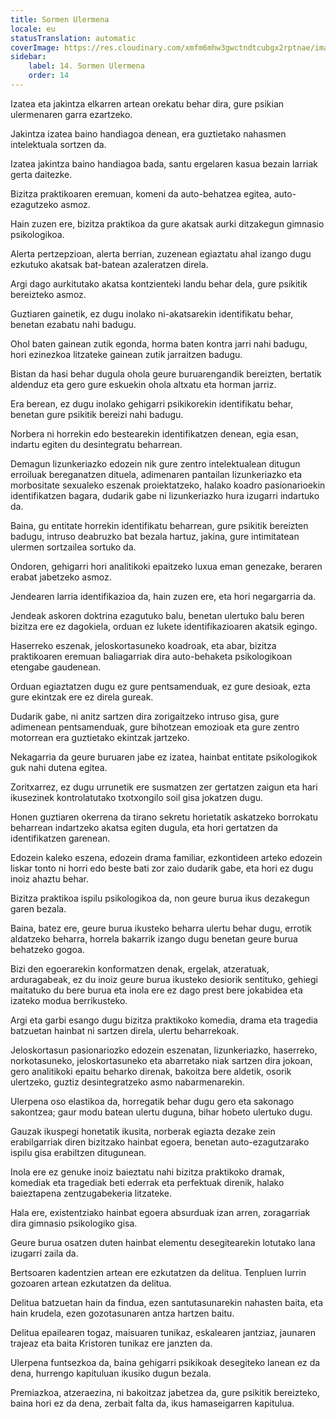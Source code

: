 ```yaml
---
title: Sormen Ulermena
locale: eu
statusTranslation: automatic
coverImage: https://res.cloudinary.com/xmfm6mhw3gwctndtcubgx2rptnae/image/upload/v1741354419/small_cover_la_gran_rebelion_28716e29d2.webp
sidebar:
    label: 14. Sormen Ulermena
    order: 14
---
```

Izatea eta jakintza elkarren artean orekatu behar dira, gure psikian ulermenaren garra ezartzeko.

Jakintza izatea baino handiagoa denean, era guztietako nahasmen intelektuala sortzen da.

Izatea jakintza baino handiagoa bada, santu ergelaren kasua bezain larriak gerta daitezke.

Bizitza praktikoaren eremuan, komeni da auto-behatzea egitea, auto-ezagutzeko asmoz.

Hain zuzen ere, bizitza praktikoa da gure akatsak aurki ditzakegun gimnasio psikologikoa.

Alerta pertzepzioan, alerta berrian, zuzenean egiaztatu ahal izango dugu ezkutuko akatsak bat-batean azaleratzen direla.

Argi dago aurkitutako akatsa kontzienteki landu behar dela, gure psikitik bereizteko asmoz.

Guztiaren gainetik, ez dugu inolako ni-akatsarekin identifikatu behar, benetan ezabatu nahi badugu.

Ohol baten gainean zutik egonda, horma baten kontra jarri nahi badugu, hori ezinezkoa litzateke gainean zutik jarraitzen badugu.

Bistan da hasi behar dugula ohola geure buruarengandik bereizten, bertatik aldenduz eta gero gure eskuekin ohola altxatu eta horman jarriz.

Era berean, ez dugu inolako gehigarri psikikorekin identifikatu behar, benetan gure psikitik bereizi nahi badugu.

Norbera ni horrekin edo bestearekin identifikatzen denean, egia esan, indartu egiten du desintegratu beharrean.

Demagun lizunkeriazko edozein nik gure zentro intelektualean ditugun erroiluak bereganatzen dituela, adimenaren pantailan lizunkeriazko eta morbositate sexualeko eszenak proiektatzeko, halako koadro pasionarioekin identifikatzen bagara, dudarik gabe ni lizunkeriazko hura izugarri indartuko da.

Baina, gu entitate horrekin identifikatu beharrean, gure psikitik bereizten badugu, intruso deabruzko bat bezala hartuz, jakina, gure intimitatean ulermen sortzailea sortuko da.

Ondoren, gehigarri hori analitikoki epaitzeko luxua eman genezake, beraren erabat jabetzeko asmoz.

Jendearen larria identifikazioa da, hain zuzen ere, eta hori negargarria da.

Jendeak askoren doktrina ezagutuko balu, benetan ulertuko balu beren bizitza ere ez dagokiela, orduan ez lukete identifikazioaren akatsik egingo.

Haserreko eszenak, jeloskortasuneko koadroak, eta abar, bizitza praktikoaren eremuan baliagarriak dira auto-behaketa psikologikoan etengabe gaudenean.

Orduan egiaztatzen dugu ez gure pentsamenduak, ez gure desioak, ezta gure ekintzak ere ez direla gureak.

Dudarik gabe, ni anitz sartzen dira zorigaitzeko intruso gisa, gure adimenean pentsamenduak, gure bihotzean emozioak eta gure zentro motorrean era guztietako ekintzak jartzeko.

Nekagarria da geure buruaren jabe ez izatea, hainbat entitate psikologikok guk nahi dutena egitea.

Zoritxarrez, ez dugu urrunetik ere susmatzen zer gertatzen zaigun eta hari ikusezinek kontrolatutako txotxongilo soil gisa jokatzen dugu.

Honen guztiaren okerrena da tirano sekretu horietatik askatzeko borrokatu beharrean indartzeko akatsa egiten dugula, eta hori gertatzen da identifikatzen garenean.

Edozein kaleko eszena, edozein drama familiar, ezkontideen arteko edozein liskar tonto ni horri edo beste bati zor zaio dudarik gabe, eta hori ez dugu inoiz ahaztu behar.

Bizitza praktikoa ispilu psikologikoa da, non geure burua ikus dezakegun garen bezala.

Baina, batez ere, geure burua ikusteko beharra ulertu behar dugu, errotik aldatzeko beharra, horrela bakarrik izango dugu benetan geure burua behatzeko gogoa.

Bizi den egoerarekin konformatzen denak, ergelak, atzeratuak, arduragabeak, ez du inoiz geure burua ikusteko desiorik sentituko, gehiegi maitatuko du bere burua eta inola ere ez dago prest bere jokabidea eta izateko modua berrikusteko.

Argi eta garbi esango dugu bizitza praktikoko komedia, drama eta tragedia batzuetan hainbat ni sartzen direla, ulertu beharrekoak.

Jeloskortasun pasionariozko edozein eszenatan, lizunkeriazko, haserreko, norkotasuneko, jeloskortasuneko eta abarretako niak sartzen dira jokoan, gero analitikoki epaitu beharko direnak, bakoitza bere aldetik, osorik ulertzeko, guztiz desintegratzeko asmo nabarmenarekin.

Ulerpena oso elastikoa da, horregatik behar dugu gero eta sakonago sakontzea; gaur modu batean ulertu duguna, bihar hobeto ulertuko dugu.

Gauzak ikuspegi honetatik ikusita, norberak egiazta dezake zein erabilgarriak diren bizitzako hainbat egoera, benetan auto-ezagutzarako ispilu gisa erabiltzen ditugunean.

Inola ere ez genuke inoiz baieztatu nahi bizitza praktikoko dramak, komediak eta tragediak beti ederrak eta perfektuak direnik, halako baieztapena zentzugabekeria litzateke.

Hala ere, existentziako hainbat egoera absurduak izan arren, zoragarriak dira gimnasio psikologiko gisa.

Geure burua osatzen duten hainbat elementu desegitearekin lotutako lana izugarri zaila da.

Bertsoaren kadentzien artean ere ezkutatzen da delitua. Tenpluen lurrin gozoaren artean ezkutatzen da delitua.

Delitua batzuetan hain da findua, ezen santutasunarekin nahasten baita, eta hain krudela, ezen gozotasunaren antza hartzen baitu.

Delitua epailearen togaz, maisuaren tunikaz, eskalearen jantziaz, jaunaren trajeaz eta baita Kristoren tunikaz ere janzten da.

Ulerpena funtsezkoa da, baina gehigarri psikikoak desegiteko lanean ez da dena, hurrengo kapituluan ikusiko dugun bezala.

Premiazkoa, atzeraezina, ni bakoitzaz jabetzea da, gure psikitik bereizteko, baina hori ez da dena, zerbait falta da, ikus hamaseigarren kapitulua.

